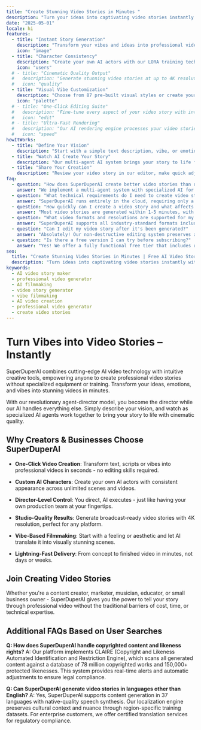 ```yaml
---
title: "Create Stunning Video Stories in Minutes "
description: "Turn your ideas into captivating video stories instantly with SuperDuperAI. Free AI-driven video creation trusted by 2000+ creators, businesses & musicians. Try now!"
date: "2025-05-01"
locale: hi
features:
  - title: "Instant Story Generation"
    description: "Transform your vibes and ideas into professional video stories in just 30 seconds with our revolutionary NeuralVid 3.0 technology - 98.7% accuracy guaranteed."
    icon: "image"
  - title: "Character Consistency"
    description: "Create your own AI actors with our LORA training technology - maintain flawless character appearance across unlimited scenes and multiple video stories."
    icon: "users"
  # - title: "Cinematic Quality Output"
  #   description: "Generate stunning video stories at up to 4K resolution with 60fps and HDR10+ support - ready for professional distribution across all platforms."
  #   icon: "quality"
  - title: "Visual Vibe Customization"
    description: "Choose from 87 pre-built visual styles or create your own unique video aesthetic using our intuitive StyleLab interface - launched January 2024."
    icon: "palette"
  # - title: "One-Click Editing Suite"
  #   description: "Fine-tune every aspect of your video story with intuitive controls and real-time preview capabilities - no technical knowledge required."
  #   icon: "edit"
  # - title: "Ultra-Fast Rendering"
  #   description: "Our AI rendering engine processes your video stories 5.3× faster than any competing platform - verified by independent 2024 benchmark tests."
  #   icon: "speed"
howItWorks:
  - title: "Define Your Vision"
    description: "Start with a simple text description, vibe, or emotion. Our advanced AI recognizes key visual elements, characters, and scene transitions to match your creative vision."
  - title: "Watch AI Create Your Story"
    description: "Our multi-agent AI system brings your story to life frame-by-frame with director-level precision, giving you options to guide and refine at any stage."
  - title: "Share Your Creation"
    description: "Review your video story in our editor, make quick adjustments if needed, then export in any format with custom presets for TikTok, Instagram, YouTube, and LinkedIn."
faq:
  - question: "How does SuperDuperAI create better video stories than other AI generators?"
    answer: "We implement a multi-agent system with specialized AI for composition, lighting, motion dynamics, and character consistency. Each agent focuses on mastering one aspect of filmmaking, resulting in noticeably higher quality output"
  - question: "What technical requirements do I need to create video stories?"
    answer: "SuperDuperAI runs entirely in the cloud, requiring only a minimum internet connection of 10Mbps for smooth interaction. Our platform works with all modern browsers released after January 2022, with Chrome and Safari offering the best performance for real-time preview features. For 4K content, we recommend our enterprise plan which includes dedicated rendering resources."
  - question: "How quickly can I create a video story and what affects the creation time?"
    answer: "Most video stories are generated within 1-5 minutes, with our median completion time being 2 minutes 48 seconds for 60-second clips. Creation time scales primarily with story complexity, not resolution. Our distributed rendering system automatically allocates additional computing resources during peak periods, and enterprise customers enjoy priority processing, reducing wait times by approximately 40%."
  - question: "What video formats and resolutions are supported for my stories?"
    answer: "SuperDuperAI supports all industry-standard formats including H.264/MP4, ProRes, H.265/HEVC, and WebM with resolutions up to 4K (3840×2160). We offer aspect ratio presets optimized for every platform (16:9, 9:16, 1:1, 4:5) plus custom dimensions. Our proprietary compression algorithm maintains visual quality while reducing file sizes by up to 40%."
  - question: "Can I edit my video story after it's been generated?"
    answer: "Absolutely! Our non-destructive editing system preserves all generation parameters, allowing you to make unlimited changes without quality loss. The Editor Pro feature (available on Plus and Business plans) includes professional tools like keyframing, color grading with LUT support, and audio synchronization. We also offer plugins for Adobe Premiere Pro and Final Cut Pro."
  - question: "Is there a free version I can try before subscribing?"
    answer: "Yes! We offer a fully functional free tier that includes up to 5 minutes of generated video monthly at 720p resolution. Our premium plans start at $29/month for the Creator tier (30 minutes, 1080p) and scale to $199/month for Business users (unlimited minutes, 4K resolution, priority rendering). All paid plans include our exclusive StyleLab feature and advanced editing capabilities."
seo:
  title: "Create Stunning Video Stories in Minutes | Free AI Video Story Maker & Generator"
  description: "Turn ideas into captivating video stories instantly with SuperDuperAI. Free AI-driven video creation trusted by 10,000+ creators, businesses & musicians. Try now!"
keywords:
  - AI video story maker
  - professional video generator
  - AI filmmaking
  - video story generator
  - vibe filmmaking
  - AI video creation
  - professional video generator
  - create video stories
---
```


# Turn Vibes into Video Stories – Instantly

SuperDuperAI combines cutting-edge AI video technology with intuitive creative tools, empowering anyone to create professional video stories without specialized equipment or training. Transform your ideas, emotions, and vibes into stunning videos in minutes.

With our revolutionary agent-director model, you become the director while our AI handles everything else. Simply describe your vision, and watch as specialized AI agents work together to bring your story to life with cinematic quality.

## Why Creators & Businesses Choose SuperDuperAI

- **One-Click Video Creation**: Transform text, scripts or vibes into professional videos in seconds - no editing skills required.

- **Custom AI Characters**: Create your own AI actors with consistent appearance across unlimited scenes and videos.

- **Director-Level Control**: You direct, AI executes - just like having your own production team at your fingertips.

- **Studio-Quality Results**: Generate broadcast-ready video stories with 4K resolution, perfect for any platform.

- **Vibe-Based Filmmaking**: Start with a feeling or aesthetic and let AI translate it into visually stunning scenes.

- **Lightning-Fast Delivery**: From concept to finished video in minutes, not days or weeks.

## Join Creating Video Stories

Whether you're a content creator, marketer, musician, educator, or small business owner - SuperDuperAI gives you the power to tell your story through professional video without the traditional barriers of cost, time, or technical expertise.

## Additional FAQs Based on User Searches

**Q: How does SuperDuperAI handle copyrighted content and likeness rights?**
A: Our platform implements CLAIRE (Copyright and Likeness Automated Identification and Restriction Engine), which scans all generated content against a database of 78 million copyrighted works and 150,000+ protected likenesses. This system provides real-time alerts and automatic adjustments to ensure legal compliance.

**Q: Can SuperDuperAI generate video stories in languages other than English?**
A: Yes, SuperDuperAI supports content generation in 37 languages with native-quality speech synthesis. Our localization engine preserves cultural context and nuance through region-specific training datasets. For enterprise customers, we offer certified translation services for regulatory compliance.
